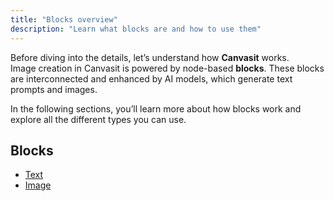```yaml
---
title: "Blocks overview"
description: "Learn what blocks are and how to use them"
---
```


Before diving into the details, let’s understand how **Canvasit** works.\
Image creation in Canvasit is powered by node-based **blocks**. These blocks are interconnected and enhanced by AI models, which generate text prompts and images.

In the following sections, you’ll learn more about how blocks work and explore all the different types you can use.

## Blocks

- [Text](./text)
- [Image](./image)